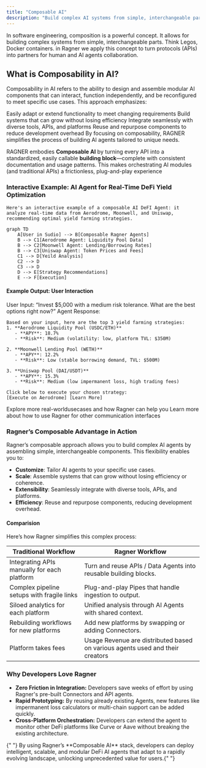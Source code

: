 ```yaml
---
title: "Composable AI"
description: "Build complex AI systems from simple, interchangeable parts - like Legos for AI infrastructure"
---
```


In software engineering, composition is a powerful concept. It allows for building complex systems from simple, interchangeable parts. Think Legos, Docker containers. in Ragner we apply this concept to turn protocols (APIs) into partners for human and AI agents collaboration.

## What is Composability in AI?

Composability in AI refers to the ability to design and assemble modular AI components that can interact, function independently, and be reconfigured to meet specific use cases. This approach emphasizes:

<CardGroup cols={2}>
  <Card title="Flexibility" icon="arrows-rotate">
    Easily adapt or extend functionality to meet changing requirements
  </Card>
  <Card title="Scalability" icon="arrow-up-right-dots">
    Build systems that can grow without losing efficiency
  </Card>
  <Card title="Interoperability" icon="plug">
    Integrate seamlessly with diverse tools, APIs, and platforms
  </Card>
  <Card title="Efficiency" icon="gauge-high">
    Reuse and repurpose components to reduce development overhead
  </Card>
</CardGroup>

<Note>
  By focusing on composability, RAGNER simplifies the process of building AI
  agents tailored to unique needs.
</Note>

RAGNER embodies **Composable AI** by turning every API into a standardized, easily callable **building block**—complete with consistent documentation and usage patterns. This makes orchestrating AI modules (and traditional APIs) a frictionless, plug-and-play experience

### Interactive Example: AI Agent for Real-Time DeFi Yield Optimization

    Here's an interactive example of a composable AI DeFI Agent: it analyze real-time data from Aerodrome, Moonwell, and Uniswap, recommending optimal yield farming strategies.

```mermaid
graph TD
    A[User in Sudio] --> B[Composable Ragner Agents]
    B --> C1[Aerodrome Agent: Liquidity Pool Data]
    B --> C2[Moonwell Agent: Lending/Borrowing Rates]
    B --> C3[Uniswap Agent: Token Prices and Fees]
    C1 --> D[Yeild Analysis]
    C2 --> D
    C3 --> D
    D --> E[Strategy Recommendations]
    E --> F[Execution]
```

#### Example Output: User Interaction

User Input:
“Invest $5,000 with a medium risk tolerance. What are the best options right now?”
Agent Response:

```
Based on your input, here are the top 3 yield farming strategies:
1. **Aerodrome Liquidity Pool (USDC/ETH)**
   - **APY**: 18.7%
   - **Risk**: Medium (volatility: low, platform TVL: $350M)

2. **Moonwell Lending Pool (WETH)**
   - **APY**: 12.2%
   - **Risk**: Low (stable borrowing demand, TVL: $500M)

3. **Uniswap Pool (DAI/USDT)**
   - **APY**: 15.3%
   - **Risk**: Medium (low impermanent loss, high trading fees)

Click below to execute your chosen strategy:
[Execute on Aerodrome] [Learn More]
```

<CardGroup cols={2}>
  <Card title="View More Usecases" href="usecases">
    Explore more real-worldusecases and how Ragner can help you
  </Card>
  <Card title="Beyond Just Composable API Agents" href="introduction">
    Learn more about how to use Ragner for other communication interfaces
  </Card>
</CardGroup>

### Ragner’s Composable Advantage in Action

Ragner’s composable approach allows you to build complex AI agents by assembling simple, interchangeable components. This flexibility enables you to:

- **Customize**: Tailor AI agents to your specific use cases.
- **Scale**: Assemble systems that can grow without losing efficiency or coherence.
- **Extensibility**: Seamlessly integrate with diverse tools, APIs, and platforms.
- **Efficiency**: Reuse and repurpose components, reducing development overhead.

#### Comparision

Here’s how Ragner simplifies this complex process:

| Traditional Workflow                        | Ragner Workflow                                                               |
| ------------------------------------------- | ----------------------------------------------------------------------------- |
| Integrating APIs manually for each platform | Turn and reuse APIs / Data Agents into reusable building blocks.              |
| Complex pipeline setups with fragile links  | Plug-and-play Pipes that handle ingestion to output.                          |
| Siloed analytics for each platform          | Unified analysis through AI Agents with shared context.                       |
| Rebuilding workflows for new platforms      | Add new platforms by swapping or adding Connectors.                           |
| Platform takes fees                         | Usage Revenue are distributed based on various agents used and their creators |

### Why Developers Love Ragner

- **Zero Friction in Integration:** Developers save weeks of effort by using Ragner's pre-built Connectors and API agents.
- **Rapid Prototyping:** By reusing already existing Agents, new features like impermanent loss calculators or multi-chain support can be added quickly.
- **Cross-Platform Orchestration:** Developers can extend the agent to monitor other DeFi platforms like Curve or Aave without breaking the existing architecture.

<Info>
  {" "}
  By using Ragner’s **Composable AI** stack, developers can deploy intelligent, scalable,
  and modular DeFi AI agents that adapt to a rapidly evolving landscape, unlocking
  unprecedented value for users.{" "}
</Info>
